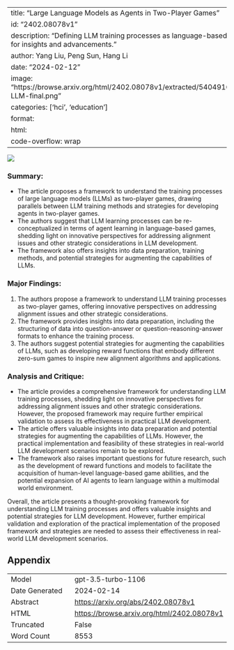 
---
title: "Large Language Models as Agents in Two-Player Games"
id: "2402.08078v1"
description: "Defining LLM training processes as language-based games for insights and advancements."
author: Yang Liu, Peng Sun, Hang Li
date: "2024-02-12"
image: "https://browse.arxiv.org/html/2402.08078v1/extracted/5404916/fig/RL-LLM-final.png"
categories: ['hci', 'education']
format:
  html:
    code-overflow: wrap
---

![](https://browse.arxiv.org/html/2402.08078v1/extracted/5404916/fig/RL-LLM-final.png)

### **Summary:**
- The article proposes a framework to understand the training processes of large language models (LLMs) as two-player games, drawing parallels between LLM training methods and strategies for developing agents in two-player games.
- The authors suggest that LLM learning processes can be re-conceptualized in terms of agent learning in language-based games, shedding light on innovative perspectives for addressing alignment issues and other strategic considerations in LLM development.
- The framework also offers insights into data preparation, training methods, and potential strategies for augmenting the capabilities of LLMs.

### **Major Findings:**
1. The authors propose a framework to understand LLM training processes as two-player games, offering innovative perspectives on addressing alignment issues and other strategic considerations.
2. The framework provides insights into data preparation, including the structuring of data into question-answer or question-reasoning-answer formats to enhance the training process.
3. The authors suggest potential strategies for augmenting the capabilities of LLMs, such as developing reward functions that embody different zero-sum games to inspire new alignment algorithms and applications.

### **Analysis and Critique:**
- The article provides a comprehensive framework for understanding LLM training processes, shedding light on innovative perspectives for addressing alignment issues and other strategic considerations. However, the proposed framework may require further empirical validation to assess its effectiveness in practical LLM development.
- The article offers valuable insights into data preparation and potential strategies for augmenting the capabilities of LLMs. However, the practical implementation and feasibility of these strategies in real-world LLM development scenarios remain to be explored.
- The framework also raises important questions for future research, such as the development of reward functions and models to facilitate the acquisition of human-level language-based game abilities, and the potential expansion of AI agents to learn language within a multimodal world environment.

Overall, the article presents a thought-provoking framework for understanding LLM training processes and offers valuable insights and potential strategies for LLM development. However, further empirical validation and exploration of the practical implementation of the proposed framework and strategies are needed to assess their effectiveness in real-world LLM development scenarios.

## Appendix

|          |          |
|----------|----------|
| Model     | gpt-3.5-turbo-1106       |
| Date Generated     | 2024-02-14       |
| Abstract | [https://arxiv.org/abs/2402.08078v1](https://arxiv.org/abs/2402.08078v1)        |
| HTML     | [https://browse.arxiv.org/html/2402.08078v1](https://browse.arxiv.org/html/2402.08078v1)       |
| Truncated       | False       |
| Word Count       | 8553       |